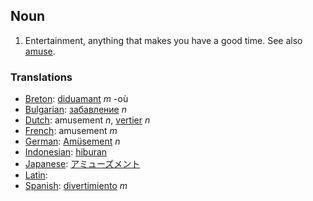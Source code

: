 ==Noun==

# Entertainment, anything that makes you have a good time.  See also [[amuse]].

===Translations===
*[[Breton]]: [[diduamant]] ''m'' -où
*[[Bulgarian]]: [[забавление]] ''n''
*[[Dutch]]: amusement ''n'', [[vertier]] ''n''
*[[French]]: amusement ''m''
*[[German]]: [[Amüsement]] ''n''
*[[Indonesian]]: [[hibur]]an
*[[Japanese]]: [[アミューズメント]]
*[[Latin]]: [[]]
*[[Spanish]]: [[divertimiento]] ''m''